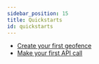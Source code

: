 ```yaml
---
sidebar_position: 15
title: Quickstarts
id: quickstarts
---
```


- [Create your first geofence](/quickstarts/create-your-first-geofence)
- [Make your first API call](/quickstarts/make-your-first-api-call)
